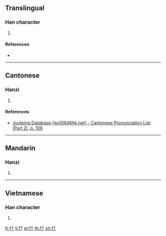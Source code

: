 {{character info/new}}
==Translingual==

===Han character===
{{Han char|rn=61|rad=心|as=02|sn=5|four=|canj=PMN|ids=⿰忄丁}}

# {{defn|Han|sort=心02}}

====References====
* {{Han ref|kx=0375.110|dkj=10308|dj=0702.080|hdz=42268.060|uh=5FCA|ud=24522}}

----

==Cantonese==

===Hanzi===
{{yue-hanzi|jyut=[[ding6]]|y=ding6}}

# {{defn|lang=yue|sort=心02}}

====References====
* [http://www.iso10646hk.net/jp/document/download.jsp Jyutping Database (iso10646hk.net) - Cantonese Pronunciation List (Part 2), p. 106]

----

==Mandarin==

===Hanzi===
{{cmn-hanzi|pin=[[dìng]] ([[ding4]])|wg=ting<sup>4</sup>}}

# {{defn|lang=cmn|sort=心02}}

----

==Vietnamese==

===Han character===
{{vi-hantu|[[dành]], [[đành]], [[đuềnh]]|rs=心02}}

# {{defn|lang=vi|sort=心02}}

[[fr:忊]]
[[li:忊]]
[[pl:忊]]
[[th:忊]]
[[zh:忊]]